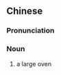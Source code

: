{{also|洪炉}}
==Chinese==
{{zh-forms|s=洪炉}}

===Pronunciation===
{{zh-pron
|m=hónglú
|cat=n
}}

===Noun===
{{zh-noun}}

# {{lb|zh|archaic}} a large oven